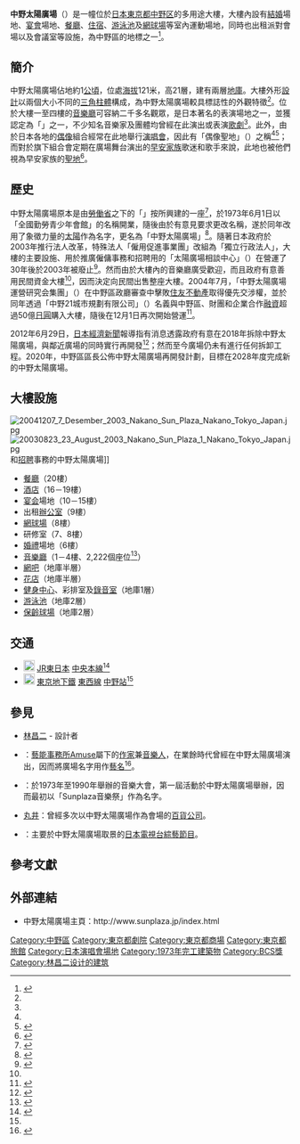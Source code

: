 {{Infobox building
| building_name       = 中野太陽廣場<br />{{lang|en|Nakano Sunplaza}}
| native_building_name= [[日語|日語]]：{{lang|ja|中野サンプラザ}}
| former_names        = 全国勤勞青少年会館
| alternate_names     = {{lang|en|Sunplaza}}<br>（{{lang|ja|サンプラザ}}，即太陽廣場）
| logo = nakano_sunplaza_logo.gif
| image               = Nakano Sunplaza 200903.jpg
| image_size          = 200px
| altitude            = 121[[米_(單位)|米]]
| building_type       = 綜合大樓
| address             =  {{JPN}}[[東京都|東京都]][[中野区|中野区]][[中野_(中野区)|中野]]四丁目1番1号
| owner               = 中野21城市規劃<ref>{{cite web|title=事業構成図|url=http://www.city.tokyo-nakano.lg.jp/dept/152000/d004472_d/fil/jigyoukouseizu_20050401.pdf|publisher=中野区|accessdate=2014-06-06|date=2005-04-01|archive-date=2021-01-01|archive-url=https://web.archive.org/web/20210101212741/https://www.city.tokyo-nakano.lg.jp/dept/152000/d004472_d/fil/jigyoukouseizu_20050401.pdf|dead-url=no}}</ref>
| coordinates         = {{Coord|35|42|27|N|139|39|53|E|display=inline}}
| inauguration_date   = {{Start date|1973|06|01}}
| renovation_date     = 
| demolition_date     = 
| destruction_date    = 
| height              = 92米<ref name=tanikenchiku>{{cite web|title=中野サンプラザ|url=http://www.tanikenchiku.com/232.htm|publisher=Tani建築情報館|accessdate=2014-06-06|archive-date=2018-10-06|archive-url=https://web.archive.org/web/20181006122438/http://www.tanikenchiku.com/232.htm|dead-url=no}}</ref>
| floor_count         = 地上21層+[[地庫|地庫]]3層
| floor_area          = 51,075.81[[平方米|平方米]]<ref name=tanikenchiku/>
| main_contractor     = [[大林組|大林組]]<ref name=tanikenchiku/>
| architect     =  {{link-ja|日建設計|日建設計}}<ref name=tanikenchiku/>
|website = [http://www.sunplaza.jp/ sunplaza.jp]
}}

'''中野太陽廣場'''（{{jp|j=中野サンプラザ|hg=なかのサンプラザ|rm=Nakano Sunpraza|lead=yes|extra2=，{{lang-en|Nakano Sunplaza}}}}）是一幢位於[[日本|日本]][[東京都|東京都]][[中野区|中野区]]的多用途大樓，大樓內設有[[結婚|結婚]]場地、[[宴會|宴會]]場地、[[餐廳|餐廳]]、[[酒店|住宿]]、[[游泳池|游泳池]]及[[網球場|網球場]]等室內運動場地，同時也出租派對會場以及會議室等設施，為中野區的地標之一<ref name=africa>{{cite web|title=アイドルイベントの聖地・中野サンプラザを知ろう|url=http://www.africa-renaissance.com/01/005.html|publisher=ブロードウェイとサンプラザがある町・中野|accessdate=2014-06-06|deadurl=yes|archiveurl=https://web.archive.org/web/20130922185521/http://www.africa-renaissance.com/01/005.html|archivedate=2013-09-22}}</ref>。

== 簡介 ==
中野太陽廣場佔地約1[[公頃|公頃]]，位處[[海拔|海拔]]121米，高21層，建有兩層[[地庫|地庫]]。大樓外形[[設計|設計]]以兩個大小不同的[[三角柱|三角柱體]]構成，為中野太陽廣場較具標誌性的外觀特徵<ref name=info/>。位於大樓一至四樓的[[音樂廳|音樂廳]]可容納二千多名觀眾，是日本著名的表演場地之一，並獲{{link-ja|日本音響家協會|日本音響家協会}}認定為「{{link-ja|音響家選擇的優良演奏廳100選|音響家が選ぶ優良ホール100選|100大優良音樂廳}}」之一，不少知名音樂家及團體均曾經在此演出或表演[[歌劇|歌劇]]<ref name=africa/>。此外，由於日本各地的[[日本偶像|偶像]]組合經常在此地舉行[[演唱會|演唱會]]，因此有「偶像聖地」（{{lang|ja|アイドルの聖地}}）之稱<ref name=africa/><ref>{{cite web|title=チームしゃちほこ、涙の全力ライブ　アイドルの聖地「中野サンプラザ」を熱狂の渦に|url=http://realsound.jp/2014/05/post-532.html|publisher=realsound|accessdate=2014-06-04|date=2014-05-12|archive-date=2020-11-21|archive-url=https://web.archive.org/web/20201121194608/https://realsound.jp/2014/05/post-532.html|dead-url=no}}</ref>；而對於旗下組合會定期在廣場舞台演出的[[早安家族|早安家族]]歌迷和歌手來說，此地也被他們視為早安家族的[[聖地|聖地]]<ref>{{cite web|title=「聖地」の次は「日本一」、アプガまさかの富士山頂ライブ開催！？|url=http://www.cooch.jp/2014/06/02/post-4911/|publisher=クーチ Cooch 物語|accessdate=2014-06-08|date=2014-06-02|deadurl=yes|archiveurl=https://archive.is/20140608043153/http://www.cooch.jp/2014/06/02/post-4911/|archivedate=2014-06-08}}</ref>。

== 歷史 ==
中野太陽廣場原本是由[[勞動省_(日本)|勞働省]]之下的{{link-ja|特殊法人|特殊法人}}「{{link-ja|僱用・能力開發機構|雇用・能力開発機構|僱用促進事業團}}」按{{link-ja|僱用保險法|雇用保険法}}所興建的一座{{link-ja|勤勞者福祉設施|勤労者福祉施設}}<ref>{{cite web|title=平成15年版 青少年白書　第2節　勤労青少年の福祉に関する施策|url=http://www8.cao.go.jp/youth/whitepaper/h15zenbun/html/honpen/hp020502.htm|publisher=[[內閣府|內閣府]]|accessdate=2014-06-06|year=2003|archive-date=2019-09-09|archive-url=https://web.archive.org/web/20190909062724/https://www8.cao.go.jp/youth/whitepaper/h15zenbun/html/honpen/hp020502.htm|dead-url=no}}</ref>，於1973年6月1日以「全國勤勞青少年會館」的名稱開業，隨後由於有意見要求更改名稱，遂於同年改用了象徵力量的[[太陽|太陽]]作為名字，更名為「中野太陽廣場」<ref name=info>{{cite web|title=中野サンプラザについて|2=|url=http://www.sunplaza.jp/info/|publisher=中野サンプラザオフィシャルサイト|accessdate=2014-06-06|archive-date=2020-11-23|archive-url=https://web.archive.org/web/20201123185844/https://www.sunplaza.jp/info/|dead-url=no}}</ref>。隨著日本政府於2003年推行法人改革，特殊法人「僱用促進事業團」改組為「獨立行政法人」，大樓的主要設施、用於推廣僱傭事務和招聘用的「太陽廣場相談中心」（{{lang|ja|サンプラザ相談センター}}）在營運了30年後於2003年被廢止<ref name=tokyonakano>{{cite web|title=中野サンプラザ取得・運営等事業に関する実施方針|url=http://www.city.tokyo-nakano.lg.jp/dept/152000/d004472_d/fil/003.pdf|publisher=中野區|accessdate=2014-06-06|date=2004-02-10|archive-date=2020-07-25|archive-url=https://web.archive.org/web/20200725171411/https://www.city.tokyo-nakano.lg.jp/dept/152000/d004472_d/fil/003.pdf|dead-url=no}}</ref>。然而由於大樓內的音樂廳廣受歡迎，而且政府有意善用民間資金{{link-en|活化建築|Adaptive reuse|活化}}大樓<ref name=tokyonakano/>，因而決定向民間出售整座大樓。2004年7月，「中野太陽廣場運營研究会集團」（{{lang|ja|中野サンプラザ運営研究会グループ}}）在中野區政廳審查中擊敗[[住友不動產|住友不動產]]取得優先交涉權，並於同年透過「中野21城市規劃有限公司」（{{lang|ja|株式会社まちづくり中野21}}）名義與中野區、財團和企業合作[[融資|融資]]超過50億[[日圓|日圓]]購入大樓，隨後在12月1日再次開始營運<ref name=nakanolg>{{cite web|title=中野サンプラザ取得・運営等事業について|url=http://www.city.tokyo-nakano.lg.jp/dept/152000/d004472.html#05|publisher=中野区|accessdate=2014-06-06|date=2014-04-01|archive-date=2020-11-05|archive-url=https://web.archive.org/web/20201105193219/http://www.city.tokyo-nakano.lg.jp/dept/152000/d004472.html#05|dead-url=no}}</ref>。

2012年6月29日，[[日本經濟新聞|日本經濟新聞]]報導指有消息透露政府有意在2018年拆除中野太陽廣場，與鄰近廣場的{{link-ja|中野區役所|中野区役所}}同時實行再開發<ref>{{Cite news |title=裏読みWAVE 『オタクの街・中野が大変身　早稲田・キリン進出、サンプラザ解体へ』 |newspaper=日本経済新聞 |date=2012-06-29 |url=http://www.nikkei.com/article/DGXBZO43069630X20C12A6000000/ |author=編集委員 小林明 |accessdate=2012-06-30 |archive-date=2021-01-08 |archive-url=https://web.archive.org/web/20210108203632/https://www.nikkei.com/article/DGXBZO43069630X20C12A6000000 |dead-url=no }}</ref>；然而至今廣場仍未有進行任何拆卸工程。2020年，中野區區長公佈中野太陽廣場再開發計劃，目標在2028年度完成新的中野太陽廣場。

== 大樓設施 ==
[[File:20041207_7_Desember_2003_Nakano_Sun_Plaza_Nakano_Tokyo_Japan.jpg|thumb]]
[[File:20030823_23_August_2003_Nakano_Sun_Plaza_1_Nakano_Tokyo_Japan.jpg|thumb]]和[[招聘|招聘]]事務的中野太陽廣場]]
* [[餐廳|餐廳]]（20樓）
* [[酒店|酒店]]（16－19樓）
* [[宴会|宴会]]場地（10－15樓）
* 出租[[辦公室|辦公室]]（9樓）
* [[網球場|網球場]]（8樓）
* 研修室（7、8樓）
* [[婚禮|婚禮]]場地（6樓）
* [[音樂廳|音樂廳]]（1－4樓、2,222個座位<ref>{{cite web|title=施設案内|publisher=中野サンプラザオフィシャルサイト|url=http://www.sunplaza.jp/hall/faci/|accessdate=2014-06-06|archive-date=2020-11-22|archive-url=https://web.archive.org/web/20201122085946/https://www.sunplaza.jp/hall/faci/|dead-url=no}}</ref>）
* [[網吧|網吧]]（地庫半層）
* [[花店|花店]]（地庫半層）
* [[健身中心|健身中心]]、彩排室及[[錄音室|錄音室]]（地庫1層）
* [[游泳池|游泳池]]（地庫2層）
* [[保齡球場|保齡球場]]（地庫2層）

== 交通 ==
* [[File:JR_logo_(east).svg|20px]] [[東日本旅客鐵路|JR東日本]] [[中央本線|中央本線]]<ref name=access>{{cite web|title=アクセス・観光案内|url=http://www.sunplaza.jp/access/|publisher=中野サンプラザオフィシャルサイト|accessdate=2014-06-08|archive-date=2021-01-12|archive-url=https://web.archive.org/web/20210112064836/https://www.sunplaza.jp/access/|dead-url=no}}</ref>
* [[File:Tokyo_Metro_logo.svg|20px]] [[東京地下鐵|東京地下鐵]] [[東西線_(東京地下鐵)|東西線]] [[中野站_(東京都)|中野站]]<ref name=access/>

== 參見 ==
* [[林昌二|林昌二]] - 設計者
* {{link-ja|太陽廣場中野君|サンプラザ中野くん}}：[[藝能事務所|藝能事務所]][[Amuse|Amuse]]屬下的[[作家|作家]]兼[[音樂人|音樂人]]，在業餘時代曾經在中野太陽廣場演出，因而將廣場名字用作[[藝名|藝名]]<ref>{{cite web|title=サンプラザ中野くん、中野サンプラザでプロデビュー後“初ライブ”|url=http://www.oricon.co.jp/news/85551/full/|publisher=Oricon|accessdate=2014-06-08|date=2011-03-08|archive-date=2020-11-22|archive-url=https://web.archive.org/web/20201122110333/https://www.oricon.co.jp/news/85551/full/|dead-url=no}}</ref>。
* {{link-ja|銀座音樂祭|銀座音楽祭}}：於1973年至1990年舉辦的音樂大會，第一屆活動於中野太陽廣場舉辦，因而最初以「Sunplaza音樂祭」作為名字。
* [[丸井|丸井]]：曾經多次以中野太陽廣場作為{{link-ja|試寫會|試写会}}會場的[[百貨公司|百貨公司]]。
* {{link-ja|神樂坂金先生大放送！！|カックラキン大放送!!}}：主要於中野太陽廣場取景的[[日本電視台|日本電視台]][[綜藝節目|綜藝節目]]。

== 參考文獻 ==
{{Reflist}}

== 外部連結 ==
{{commons|Category:Nakano Sunplaza}}
* 中野太陽廣場主頁：http://www.sunplaza.jp/index.html{{Wayback|url=http://www.sunplaza.jp/index.html |date=20120330093555 }} {{ja}}
{{DEFAULTSORT:Nakano Sun Plaza}}

[[Category:中野區|Category:中野區]]
[[Category:東京都劇院|Category:東京都劇院]]
[[Category:東京都商場|Category:東京都商場]]
[[Category:東京都旅館|Category:東京都旅館]]
[[Category:日本演唱會場地|Category:日本演唱會場地]]
[[Category:1973年完工建築物|Category:1973年完工建築物]]
[[Category:BCS獎|Category:BCS獎]]
[[Category:林昌二设计的建筑|Category:林昌二设计的建筑]]